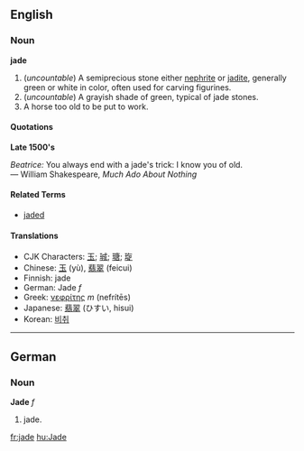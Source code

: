 ==English==

===Noun===
'''jade'''

# (''uncountable'') A semiprecious stone either [[nephrite]] or [[jadite]], generally green or white in color, often used for carving figurines.
# (''uncountable'') A grayish shade of green, typical of jade stones.
# A horse too old to be put to work.

====Quotations====
'''Late 1500's'''

''Beatrice:'' You always end with a jade's trick: I know you of old. <br/>
&mdash; William Shakespeare, ''Much Ado About Nothing''


====Related Terms====
*[[jaded]]

====Translations====
*CJK Characters: [[玉]]; [[珹]]; [[瑭]]; [[琁]]
*Chinese: [[玉]] (yù), [[翡翠]] (feicui)
*Finnish: jade
*German: Jade ''f''
*Greek: [[νεφρίτης]] ''m'' (nefrítēs)
*Japanese: [[翡翠]] (ひすい, hisui)
*Korean: [[비취]]

----

==German==
===Noun===
'''Jade''' ''f''

# jade.

[[fr:jade]]
[[hu:Jade]]